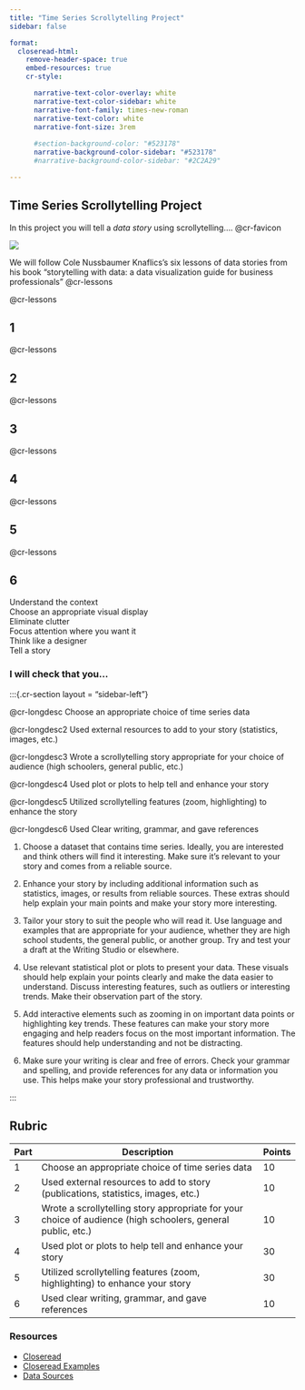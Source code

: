 ```yaml
---
title: "Time Series Scrollytelling Project"
sidebar: false

format: 
  closeread-html:
    remove-header-space: true
    embed-resources: true
    cr-style:

      narrative-text-color-overlay: white
      narrative-text-color-sidebar: white
      narrative-font-family: times-new-roman
      narrative-text-color: white
      narrative-font-size: 3rem
      
      #section-background-color: "#523178"
      narrative-background-color-sidebar: "#523178"
      #narrative-background-color-sidebar: "#2C2A29"

---
```


## Time Series Scrollytelling Project



::: {.cr-section layout="sidebar-left"}


In this project you will tell a *data story* using scrollytelling.... @cr-favicon

:::{#cr-favicon}
![](../img/favicon.png)
:::




We will follow Cole Nussbaumer Knaflics's six lessons of data stories from his book "storytelling with data: a data visualization guide for business professionals" @cr-lessons 


[@cr-lessons]{zoom-to="1" highlight="1"}

## 1


[@cr-lessons]{zoom-to="2" highlight="2"}

## 2


[@cr-lessons]{zoom-to="3" highlight="3"}

## 3


[@cr-lessons]{zoom-to="4" highlight="4"}

## 4


[@cr-lessons]{zoom-to="5" highlight="5"}

## 5


[@cr-lessons]{zoom-to="6" highlight="6"}

## 6



:::{#cr-lessons  .scale-to-fill}
| Understand the context
| Choose an appropriate visual display 
| Eliminate clutter
| Focus attention where you want it
| Think like a designer
| Tell a story
:::


:::


### I will check that you...

:::{.cr-section layout = "sidebar-left"}


@cr-longdesc Choose an appropriate choice of time series data 

@cr-longdesc2 Used external resources to add to your story (statistics, images, etc.) 


@cr-longdesc3 Wrote a scrollytelling story appropriate for your choice of audience (high schoolers, general public, etc.)

@cr-longdesc4 Used plot or plots to help tell and enhance your story

@cr-longdesc5 Utilized scrollytelling features (zoom, highlighting) to enhance the story

@cr-longdesc6 Used Clear writing, grammar, and gave references


:::{#cr-longdesc .scale-to-fill}
1. Choose a dataset that contains time series. Ideally, you are interested and think others will find it interesting. Make sure it's relevant to your story and comes from a reliable source.
:::

:::{#cr-longdesc2 .scale-to-fill}
2. Enhance your story by including additional information such as statistics, images, or results from reliable sources. These extras should help explain your main points and make your story more interesting.
:::

:::{#cr-longdesc3 .scale-to-fill}
3. Tailor your story to suit the people who will read it. Use language and examples that are appropriate for your audience, whether they are high school students, the general public, or another group. Try and test your a draft at the Writing Studio or elsewhere. 
:::

:::{#cr-longdesc4 .scale-to-fill}
4. Use relevant statistical plot or plots to present your data. These visuals should help explain your points clearly and make the data easier to understand. Discuss interesting features, such as outliers or interesting trends. Make their observation part of the story. 
:::

:::{#cr-longdesc5 .scale-to-fill}
5. Add interactive elements such as zooming in on important data points or highlighting key trends. These features can make your story more engaging and help readers focus on the most important information. The features should help understanding and not be distracting. 
:::

:::{#cr-longdesc6 .scale-to-fill}
6. Make sure your writing is clear and free of errors. Check your grammar and spelling, and provide references for any data or information you use. This helps make your story professional and trustworthy.


:::

:::


## Rubric

| Part | Description                                                                 | Points |
|------|-----------------------------------------------------------------------------|--------|
| 1    | Choose an appropriate choice of time series data                            | 10     |
| 2    | Used external resources to add to story (publications, statistics, images, etc.)          | 10     |
| 3    | Wrote a scrollytelling story appropriate for your choice of audience (high schoolers, general public, etc.) | 10     |
| 4    | Used plot or plots to help tell and enhance your story                      | 30     |
| 5    | Utilized scrollytelling features (zoom, highlighting) to enhance your story  | 30     |
| 6    | Used clear writing, grammar, and gave references                            | 10     |

### Resources

- [Closeread](https://closeread.dev/)
- [Closeread Examples](https://closeread.dev/gallery/)
- [Data Sources](https://stats-tgeorge.github.io/STA364_TSApps/course-links.html)








